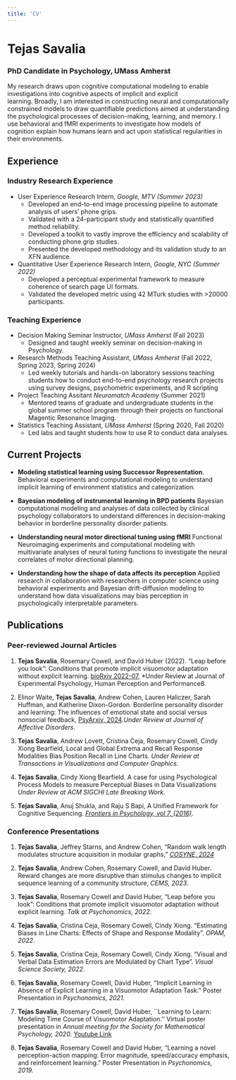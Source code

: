 ```yaml
---
title: 'CV'
---
```

# Tejas Savalia
### PhD Candidate in Psychology, UMass Amherst

My research draws upon cognitive computational modeling to enable
investigations into cognitive aspects of implicit and explicit
learning. Broadly, I am interested in constructing neural and
computationally constrained models to draw quantifiable predictions
aimed at understanding the psychological processes of decision-making,
learning, and memory. I use behavioral and fMRI experiments to
investigate how models of cognition explain how humans learn and act
upon statistical regularities in their environments.

## Experience
### Industry Research Experience
- User Experience Research Intern, *Google, MTV (Summer 2023)*
    - Developed an end-to-end image processing pipeline to automate analysis of users’ phone grips. 
    - Validated with a 24-participant study and statistically quantified method reliability.
    - Developed a toolkit to vastly improve the efficiency and  scalability of conducting phone grip studies.
    - Presented the developed methodology and its validation study to an XFN audience.

- Quantitative User Experience Research Intern, *Google, NYC (Summer 2022)*
    - Developed a perceptual experimental framework to measure coherence of search page UI formats. 
    - Validated the developed metric using 42 MTurk studies with >20000 participants.

### Teaching Experience 

- Decision Making Seminar Instructor, *UMass Amherst* (Fall 2023)
    - Designed and taught weekly seminar on decision-making in Psychology. 

- Research Methods Teaching Assistant, *UMass Amherst* (Fall 2022, Spring 2023, Spring 2024)
    - Led weekly tutorials and hands-on laboratory sessions teaching students how to conduct end-to-end psychology research projects using survey designs, psychometric experiments, and R scripting

- Project Teaching Assitant *Neuromatch Academy* (Summer 2021)
    - Mentored teams of graduate and undergraduate students in the global summer school program through their projects on functional Magentic Resonance Imaging.

- Statistics Teaching Assistant, *UMass Amherst* (Spring 2020, Fall 2020)
    - Led labs and taught students how to use R to conduct data analyses.






## Current Projects
-   **Modeling statistical learning using Successor Representation**.
    Behavioral experiments and computational modeling to understand
    implicit learning of environment statistics and categorization.

-   **Bayesian modeling of instrumental learning in BPD patients**
    Bayesian computational modeling and analyses of data collected by
    clinical psychology collaborators to understand differences in
    decision-making behavior in borderline personality disorder
    patients.

-   **Understanding neural motor directional tuning using fMRI**
    Functional Neuroimaging experiments and computational modeling with
    multivariate analyses of neural tuning functions to investigate the
    neural correlates of motor directional planning.

-   **Understanding how the shape of data affects its perception**
    Applied research in collaboration with researchers in computer
    science using behavioral experiments and Bayesian drift-diffusion
    modeling to understand how data visualizations may bias perception
    in psychologically interpretable parameters.

## Publications
### Peer-reviewed Journal Articles
1. **Tejas Savalia**, Rosemary Cowell, and David Huber (2022). “Leap before you look”: Conditions that promote implicit visuomotor adaptation without explicit learning. [bioRxiv 2022-07](https://www.biorxiv.org/content/biorxiv/early/2022/07/13/2022.07.12.499675.full.pdf), *Under Review at Journal of Experimental Psychology, Human Perception and Performance8.

2. Elinor Waite, **Tejas Savalia**, Andrew Cohen,  Lauren Haliczer, Sarah Huffman, and Katherine Dixon-Gordon. Borderline personality disorder and learning: The influences of emotional state and social versus nonsocial feedback, [PsyArxiv, 2024](https://osf.io/preprints/psyarxiv/bkyse).*Under Review at Journal of Affective Disorders*.

3. **Tejas Savalia**, Andrew Lovett, Cristina Ceja, Rosemary Cowell, Cindy Xiong Bearfield, Local and Global Extrema and Recall Response Modalities Bias Position Recall in Line Charts. *Under Review at Transactions in Visualizations and Computer Graphics*.

4. **Tejas Savalia**, Cindy Xiong Bearfield. A case for using Psychological Process Models to measure Perceptual Biases in Data Visualizations *Under Review at ACM SIGCHI Late Breaking Work.*
    
5. **Tejas Savalia**, Anuj Shukla, and Raju S Bapi, A Unified Framework for Cognitive Sequencing. [*Frontiers in Psychology,  vol 7, (2016)*](https://www.frontiersin.org/journals/psychology/articles/10.3389/fpsyg.2016.01821/full). 

### Conference Presentations
1. **Tejas Savalia**, Jeffrey Starns, and Andrew Cohen, “Random walk length modulates structure acquisition in modular graphs,” [*COSYNE, 2024*](https://drive.google.com/file/d/1izGciiV_bXzsof3fHTlDrsKn195UB47A/view?usp=drive_link)

2. **Tejas Savalia**, Andrew Cohen, Rosemary Cowell, and David Huber. Reward changes are more disruptive than stimulus changes to implicit sequence learning of a community structure, *CEMS, 2023*.

3. **Tejas Savalia**, Rosemary Cowell and David Huber, "Leap before you look": Conditions that promote implicit visuomotor adaptation without explicit learning. *Talk  at Psychonomics, 2022*.

4. **Tejas Savalia**, Cristina Ceja, Rosemary Cowell, Cindy Xiong. "Estimating Biases in Line Charts: Effects of Shape and Response Modality". *OPAM, 2022*. 

5. **Tejas Savalia**, Cristina Ceja, Rosemary Cowell, Cindy Xiong. "Visual and Verbal Data Estimation Errors are Modulated by Chart Type". *Visual Science Society, 2022*. 

6. **Tejas Savalia**, Rosemary Cowell, David Huber, "Implicit Learning in Absence of Explicit Learning in a Visuomotor Adaptation Task." Poster Presentation in *Psychonomics, 2021.*

7. **Tejas Savalia**, Rosemary Cowell, David Huber, ``Learning to Learn: Modeling Time Course of Visuomotor Adaptation.'' Virtual poster presentation in *Annual meeting for the Society for Mathematical Psychology, 2020*. [Youtube Link](https://www.youtube.com/watch?v=vjP7YCm0bTU)

8. **Tejas Savalia**, Rosemary Cowell and David Huber, "Learning a novel perception-action mapping: Error magnitude, speed/accuracy emphasis, and reinforcement learning."  Poster Presentation in *Psychonomics, 2019.* 




